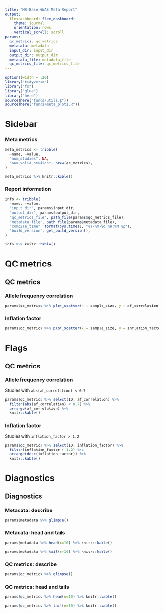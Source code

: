 ```yaml
---
title: "MR-Base GWAS Meta Report"
output:
  flexdashboard::flex_dashboard:
    theme: journal
    orientation: rows
    vertical_scroll: scroll
params:
  qc_metrics: qc_metrics
  metadata: metadata
  input_dir: input_dir
  output_dir: output_dir
  metadata_file: metadata_file
  qc_metrics_file: qc_metrics_file
---
```


```r
options(width = 120)
library("tidyverse")
library("fs")
library("glue")
library("here")
source(here("funcs/utils.R"))
source(here("funcs/meta_plots.R"))
```

Sidebar {data-width=450 .sidebar}
=======================================================================

### Meta metrics

```r
meta_metrics <- tribble(
  ~name, ~value,
  "num_studies", NA,
  "num_valid_studies", nrow(qc_metrics),
)

meta_metrics %>% knitr::kable()
```

### Report information

```r
info <- tribble(
  ~name, ~value,
  "input_dir", params$input_dir,
  "output_dir", params$output_dir,
  "qc_metrics_file", path_file(params$qc_metrics_file),
  "metadata_file", path_file(params$metadata_file),
  "compile_time", format(Sys.time(), "%Y-%m-%d %H:%M %Z"),
  "build_version", get_build_version(),
)

info %>% knitr::kable()
```

QC metrics
====

QC metrics {.tabset .tabset-fade}
-------------------------------------------------

### Allele frequency correlation

```r
params$qc_metrics %>% plot_scatter(x = sample_size, y = af_correlation)
```

### Inflation factor

```r
params$qc_metrics %>% plot_scatter(x = sample_size, y = inflation_factor)
```

Flags
====

QC metrics {.tabset .tabset-fade}
-------------------------------------------------

### Allele frequency correlation

Studies with `abs(af_correlation) < 0.7`

```r
params$qc_metrics %>% select(ID, af_correlation) %>%
  filter(abs(af_correlation) < 0.7) %>%
  arrange(af_correlation) %>%
  knitr::kable()
```

### Inflation factor

Studies with `inflation_factor > 1.2`

```r
params$qc_metrics %>% select(ID, inflation_factor) %>%
  filter(inflation_factor > 1.2) %>%
  arrange(desc(inflation_factor)) %>%
  knitr::kable()
```

Diagnostics
=====

Diagnostics {.tabset .tabset-fade}
-------------------------------------------------

### Metadata: describe

<span class=".flowing-content-shim">
```r
params$metadata %>% glimpse()
```
</span>

### Metadata: head and tails

```r
params$metadata %>% head(n=10) %>% knitr::kable()
```

```r
params$metadata %>% tail(n=10) %>% knitr::kable()
```

### QC metrics: describe

<span class=".flowing-content-shim">
```r
params$qc_metrics %>% glimpse()
```
</span>

### QC metrics: head and tails

```r
params$qc_metrics %>% head(n=10) %>% knitr::kable()
```

```r
params$qc_metrics %>% tail(n=10) %>% knitr::kable()
```
